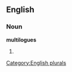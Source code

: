 ==English==

===Noun===
'''multilogues'''

# {{plural of|[[multilogue]]}}

[[Category:English plurals]]